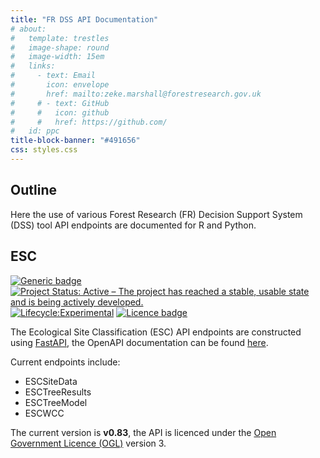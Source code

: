 ```yaml
---
title: "FR DSS API Documentation"
# about:
#   template: trestles
#   image-shape: round
#   image-width: 15em
#   links:
#     - text: Email
#       icon: envelope
#       href: mailto:zeke.marshall@forestresearch.gov.uk
#     # - text: GitHub
#     #   icon: github
#     #   href: https://github.com/
#   id: ppc
title-block-banner: "#491656"
css: styles.css
---
```


:::{}

## Outline

Here the use of various Forest Research (FR) Decision Support System (DSS) tool API endpoints are documented for R and Python.

:::

:::{}

## ESC

[![Generic badge](https://img.shields.io/badge/Version-0.83-green.svg)]()
[![Project Status: Active – The project has reached a stable, usable state and is being actively developed.](https://www.repostatus.org/badges/latest/active.svg)](https://www.repostatus.org/#active)
[![Lifecycle:Experimental](https://img.shields.io/badge/Lifecycle-Experimental-339999.svg)]()
[![Licence badge](https://img.shields.io/badge/Licence-OGL-informational.svg)](https://www.nationalarchives.gov.uk/doc/open-government-licence/version/3/)

The Ecological Site Classification (ESC) API endpoints are constructed using [FastAPI](https://fastapi.tiangolo.com/), the 
OpenAPI documentation can be found [here](https://escapi.frdss.org.uk/docs).

Current endpoints include:

* ESCSiteData
* ESCTreeResults
* ESCTreeModel
* ESCWCC

The current version is **v0.83**, the API is licenced under the [Open Government Licence (OGL)](https://www.nationalarchives.gov.uk/doc/open-government-licence/version/3/) version 3.

:::

<!-- ::: {.callout-note appearance="minimal"}
<i class="bi bi-journal-code"></i> [UsingESC-Python.ipynb](files/UsingESC-Python.ipynb){download="UsingESC-Python.ipynb"}
::: -->
